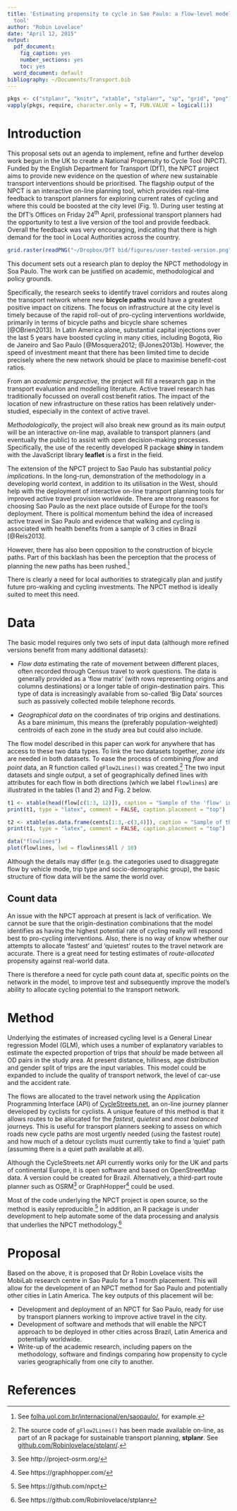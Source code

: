 ```yaml
---
title: 'Estimating propensity to cycle in Sao Paulo: a flow-level model and interactive
  tool'
author: "Robin Lovelace"
date: "April 12, 2015"
output:
  pdf_document:
    fig_caption: yes
    number_sections: yes
    toc: yes
  word_document: default
bibliography: ~/Documents/Transport.bib
---
```


```r
pkgs <- c("stplanr", "knitr", "xtable", "stplanr", "sp", "grid", "png")
vapply(pkgs, require, character.only = T, FUN.VALUE = logical(1))
```


# Introduction

This proposal sets out an agenda to implement, refine and further
develop work begun in the UK to create a National Propensity to Cycle Tool
(NPCT). Funded by the English Department for Transport
(DfT), the NPCT project aims to provide new evidence on the question of 
*where* new sustainable transport interventions should be prioritised.
The flagship output of the NPCT is an interactive on-line planning
tool, which provides real-time feedback to transport planners for exploring
current rates of cycling and where this could be boosted at the city level
(Fig. 1). During user testing at the DfT's Offices on Friday 24^th^
April, professional transport planners had the opportunity to test
a live version of the tool and provide feedback. Overall the feedback was
very encouraging, indicating that there is high demand for the tool in
Local Authorities across the country. 

```r
grid.raster(readPNG("~/Dropbox/DfT bid/figures/user-tested-version.png"))
```

This document sets out a research plan to deploy the NPCT methodology
in Soa Paulo. The work can be justified on academic, methodological and
policy grounds.

Specifically, the research seeks to identify travel corridors and routes
along the transport network where new **bicycle paths** would
have a greatest positive impact on citizens. The focus
on infrastructure at the city level is timely because of the rapid
roll-out of pro-cycling interventions worldwide, primarily in terms of bicycle
paths and bicycle share schemes
[@OBrien2013]. In Latin America alone,
substantial capital injections over the last 5 years have boosted cycling in
many cities, including
Bogotá, Rio de Janeiro and Sao Paulo [@Mosquera2012; @Jones2013b].
However, the speed of investment
meant that there has been limited time to decide precisely where the new
network should be place to maximise benefit-cost ratios. 

From an *academic perspective*, the project will fill a research gap in the transport
evaluation and modelling literature.
Active travel research has traditionally focussed on overall cost:benefit ratios.
The impact of the location of new infrastructure on these ratios has
been relatively under-studied, especially in the context of active travel.

*Methodologically*, the project will also break new ground as its main output
will be an interactive on-line map, available to transport planners
(and eventually the public) to assist with open decision-making processes.
Specifically, the use of the recently developed R package **shiny** in tandem
with the JavaScript library **leaflet** is a first in the field.

The extension of the NPCT project to Sao Paulo has substantial
*policy implications*. In the long-run, demonstration of the methodology in
a developing world context, in addition to its utilisation in the West, should
help with the deployment of interactive on-line transport planning tools
for improved active travel provision worldwide. There are strong reasons for
choosing Sao Paulo as the next place outside of Europe for the tool's deployment.
There is political momentum behind the idea of
increased active travel in Sao Paulo and evidence that
walking and cycling is associated with health benefits from a sample of
3 cities in Brazil [@Reis2013].

However, there has also been
opposition to the construction of bicycle paths.
Part of this backlash has been the perception
that the process of planning the new paths has been rushed.^[See
[folha.uol.com.br/internacional/en/saopaulo/](http://www1.folha.uol.com.br/internacional/en/saopaulo/2015/03/1605612-sao-paulo-court-of-justice-orders-mayor-haddad-to-paralyse-bike-paths-under-construction.shtml), for example.]

There is clearly a need for local authorities to strategically plan and
justify future pro-walking and cycling investments. The NPCT method is
ideally suited to meet this need.

# Data

The basic model requires only two sets of input data
(although more refined versions benefit from many additional datasets):

- *Flow data* estimating the rate of movement between different places,
often recorded through Census travel to work questions. The data is
generally provided as a 'flow matrix' (with rows representing origins
and columns destinations) or a longer table of origin-destination pairs.
This type of data is increasingly available from so-called 'Big Data'
sources such as passively collected mobile telephone records.

- *Geographical data* on the coordinates of trip origins and destinations.
As a bare minimum, this means the (preferably population-weighted)
centroids of each zone in the study area but could also include.

The flow model described in this paper can work for
anywhere that has access to these two data types. To link
the two datasets together, *zone ids* are needed in both
datasets. To ease the process of combining *flow* and *point* data,
an R function called `gFlow2Lines()` was 
created.^[The source code of `gFlow2Lines()` has been made available
on-line, as part of an R package for sustainable transport planning,
**stplanr**. See [github.com/Robinlovelace/stplanr/](https://github.com/Robinlovelace/stplanr/blob/master/R/gFlow.R).]
The two input datasets and single output, a set of geographically defined
lines with attributes for each flow in both directions
(which we label `flowlines`) are illustrated in the tables (1 and 2)
and Fig. 2 below.

```r
t1 <- xtable(head(flow[c(1:3, 12)]), caption = "Sample of the 'flow' input dataset, representing the number of people who commute from locations within and between administrative zones (MSOAs)", label = "tbl:flow")
print(t1, type = "latex", comment = FALSE, caption.placement = "top")
```

```r
t2 <- xtable(as.data.frame(cents[1:3,-c(3,4)]), caption = "Sample of the 'cents' input dataset, representing the geographical location of the population-weighted centroids of MSOA zones described in Table~\\ref{tbl:flow}", label = "tbl:cents")
print(t1, type = "latex", comment = FALSE, caption.placement = "top")
```

```r
data("flowlines")
plot(flowlines, lwd = flowlines$All / 10)
```


Although the details may differ (e.g. the categories used to disaggregate flow
by vehicle mode, trip type and socio-demographic group), the basic structure
of flow data will be the same the world over.

## Count data

An issue with the NPCT approach at present is lack of verification. We cannot
be sure that the origin-destination combinations that the model identifies
as having the highest potential rate of cycling really will respond best to
pro-cycling interventions. Also, there is no way of know whether our attempts
to allocate 'fastest' and 'quietest' routes to the travel network are
accurate. There is a great need for testing estimates of *route-allocated*
propensity against real-world data.


There is therefore a need for cycle path count data at,
specific points on the network in the model, to improve test and subsequently
improve the model's ability to allocate cycling potential to the transport
network. 

# Method

Underlying the estimates of increased cycling level is a General Linear regression
Model (GLM), which uses a number of explanatory variables to estimate the expected
proportion of trips that *should* be made between all OD pairs in the study area.
At present distance, hilliness, age distribution and gender split of trips are
the input variables. This model could be expanded
to include the quality of
transport network, the level of car-use and the accident rate.

The flows are allocated to the travel network using the Application Programming
Interface (API) of
[CycleStreets.net](http://www.cyclestreets.net/api/), an on-line journey planner
developed by cyclists for cyclists. A unique feature of this method is that it
allows routes to be allocated for the *fastest*, *quietest* and *most balanced*
journeys. This is useful for transport planners seeking to assess on which
roads new cycle paths are most urgently needed (using the fastest route)
and how much of a detour cyclists must currently take to find a 'quiet' path
(assuming there is a quiet path available at all). 

Although the CycleStreets.net API currently works only for the UK and parts of
continental Europe, it is open software and based on OpenStreetMap data. A version
could be created for Brazil. Alternatively, a third-part route planner such as
OSRM^[See http://project-osrm.org/] or GraphHopper^[See https://graphhopper.com/]
could be used.

Most of the code underlying the NPCT project is open source, so the method is
easily reproducible.^[See https://github.com/npct] In addition, an R package is
under development to help automate some of the data processing and
analysis that underlies the NPCT methodology.^[See https://github.com/Robinlovelace/stplanr]

# Proposal

Based on the above, it is proposed that Dr Robin Lovelace visits the
MobiLab research centre in Sao Paulo for a 1 month placement. This will allow
for the development of an NPCT method for Sao Paulo and potentially other
cities in Latin America. The key outputs of this placement will be:

- Development and deployment of an NPCT for Sao Paulo, ready for use by transport
planners working to improve active travel in the city.
- Development of software and methods that will enable the NPCT approach to
be deployed in other cities across Brazil, Latin America and potentially worldwide.
- Write-up of the academic research, including papers on the methodology,
software and findings comparing how propensity to cycle varies geographically
from one city to another.

# References
